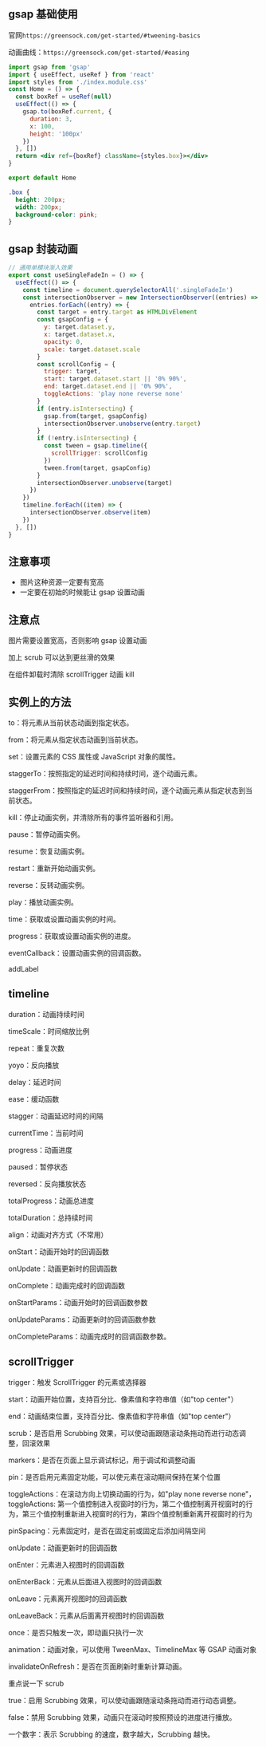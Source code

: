 ## gsap 基础使用

官网`https://greensock.com/get-started/#tweening-basics`

动画曲线：`https://greensock.com/get-started/#easing`

```jsx
import gsap from 'gsap'
import { useEffect, useRef } from 'react'
import styles from './index.module.css'
const Home = () => {
  const boxRef = useRef(null)
  useEffect(() => {
    gsap.to(boxRef.current, {
      duration: 3,
      x: 100,
      height: '100px'
    })
  }, [])
  return <div ref={boxRef} className={styles.box}></div>
}

export default Home
```

```css
.box {
  height: 200px;
  width: 200px;
  background-color: pink;
}
```

## gsap 封装动画

```jsx
// 通用单模块渐入效果
export const useSingleFadeIn = () => {
  useEffect(() => {
    const timeline = document.querySelectorAll('.singleFadeIn')
    const intersectionObserver = new IntersectionObserver((entries) => {
      entries.forEach((entry) => {
        const target = entry.target as HTMLDivElement
        const gsapConfig = {
          y: target.dataset.y,
          x: target.dataset.x,
          opacity: 0,
          scale: target.dataset.scale
        }
        const scrollConfig = {
          trigger: target,
          start: target.dataset.start || '0% 90%',
          end: target.dataset.end || '0% 90%',
          toggleActions: 'play none reverse none'
        }
        if (entry.isIntersecting) {
          gsap.from(target, gsapConfig)
          intersectionObserver.unobserve(entry.target)
        }
        if (!entry.isIntersecting) {
          const tween = gsap.timeline({
            scrollTrigger: scrollConfig
          })
          tween.from(target, gsapConfig)
        }
        intersectionObserver.unobserve(target)
      })
    })
    timeline.forEach((item) => {
      intersectionObserver.observe(item)
    })
  }, [])
}
```

## 注意事项

- 图片这种资源一定要有宽高
- 一定要在初始的时候能让 gsap 设置动画

## 注意点

图片需要设置宽高，否则影响 gsap 设置动画

加上 scrub 可以达到更丝滑的效果

在组件卸载时清除 scrollTrigger 动画 kill

## 实例上的方法

to：将元素从当前状态动画到指定状态。

from：将元素从指定状态动画到当前状态。

set：设置元素的 CSS 属性或 JavaScript 对象的属性。

staggerTo：按照指定的延迟时间和持续时间，逐个动画元素。

staggerFrom：按照指定的延迟时间和持续时间，逐个动画元素从指定状态到当前状态。

kill：停止动画实例，并清除所有的事件监听器和引用。

pause：暂停动画实例。

resume：恢复动画实例。

restart：重新开始动画实例。

reverse：反转动画实例。

play：播放动画实例。

time：获取或设置动画实例的时间。

progress：获取或设置动画实例的进度。

eventCallback：设置动画实例的回调函数。

addLabel

## timeline

duration：动画持续时间

timeScale：时间缩放比例

repeat：重复次数

yoyo：反向播放

delay：延迟时间

ease：缓动函数

stagger：动画延迟时间的间隔

currentTime：当前时间

progress：动画进度

paused：暂停状态

reversed：反向播放状态

totalProgress：动画总进度

totalDuration：总持续时间

align：动画对齐方式（不常用）

onStart：动画开始时的回调函数

onUpdate：动画更新时的回调函数

onComplete：动画完成时的回调函数

onStartParams：动画开始时的回调函数参数

onUpdateParams：动画更新时的回调函数参数

onCompleteParams：动画完成时的回调函数参数。

## scrollTrigger

trigger：触发 ScrollTrigger 的元素或选择器

start：动画开始位置，支持百分比、像素值和字符串值（如"top center"）

end：动画结束位置，支持百分比、像素值和字符串值（如"top center"）

scrub：是否启用 Scrubbing 效果，可以使动画跟随滚动条拖动而进行动态调整，回滚效果

markers：是否在页面上显示调试标记，用于调试和调整动画

pin：是否启用元素固定功能，可以使元素在滚动期间保持在某个位置

toggleActions：在滚动方向上切换动画的行为，如"play none reverse none"，toggleActions: 第一个值控制进入视窗时的行为，第二个值控制离开视窗时的行为，第三个值控制重新进入视窗时的行为，第四个值控制重新离开视窗时的行为

pinSpacing：元素固定时，是否在固定前或固定后添加间隔空间

onUpdate：动画更新时的回调函数

onEnter：元素进入视图时的回调函数

onEnterBack：元素从后面进入视图时的回调函数

onLeave：元素离开视图时的回调函数

onLeaveBack：元素从后面离开视图时的回调函数

once：是否只触发一次，即动画只执行一次

animation：动画对象，可以使用 TweenMax、TimelineMax 等 GSAP 动画对象

invalidateOnRefresh：是否在页面刷新时重新计算动画。

重点说一下 scrub

true：启用 Scrubbing 效果，可以使动画跟随滚动条拖动而进行动态调整。

false：禁用 Scrubbing 效果，动画只在滚动时按照预设的进度进行播放。

一个数字：表示 Scrubbing 的速度，数字越大，Scrubbing 越快。
